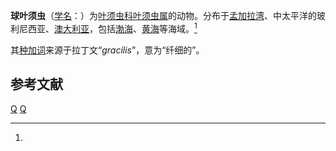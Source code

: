 {{Speciesbox
| taxon = Phyllodoce(多毛纲) gracilis
| binomial_authority = (Kinberg, 1866)<ref name='id10348'>{{cite web| url =http://www.bioinfo.cn/db05/BjdwSpecies.php?action=view&id=10348| title =球叶须虫| work =《中国动物物种编目数据库》| publisher =中国科学院微生物研究所| author =中国科学院动物研究所| accessdate =2009-04-16| deadurl =yes| archiveurl =https://web.archive.org/web/20160305042111/http://www.bioinfo.cn/db05/BjdwSpecies.php?action=view&id=10348| archivedate =2016-03-05}}</ref>
}}

'''球叶须虫'''（[[学名|学名]]：{{lang|la|''Phyllodoce gracilis''}}）为[[叶须虫科|叶须虫科]][[叶须虫属|叶须虫属]]的动物。分布于[[孟加拉湾|孟加拉湾]]、中太平洋的玻利尼西亚、[[澳大利亚|澳大利亚]]，包括[[渤海|渤海]]、[[黄海|黄海]]等海域。<ref name='id10348'/>

其[[种加词|种加词]]来源于拉丁文“''gracilis''”，意为“纤细的”。

== 参考文献 ==
{{reflist}}

{{Taxonbar|from=Q1966899}}

[[Category:葉鬚蟲屬|Q]]
[[Category:1866年描述的动物|Q]]


{{环节动物小作品}}